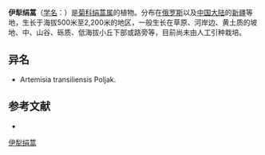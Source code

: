 {{Speciesbox
| name = 伊犁绢蒿
| status = 
| status_system = 
| image =
| genus = Seriphidium
| species = transiliense
| authority = (Poljak.) Poljak.
}}

'''伊犁绢蒿'''（[[学名|学名]]：{{lang|la|''Seriphidium transiliense''}}）是[[菊科|菊科]][[绢蒿属|绢蒿属]]的植物。分布在[[俄罗斯|俄罗斯]]以及[[中国大陆|中国大陆]]的[[新疆|新疆]]等地，生长于海拔500米至2,200米的地区，一般生长在草原、河岸边、黄土质的坡地、中、山谷、砾质、低海拔小丘下部或路旁等，目前尚未由人工引种栽培。

== 异名 ==
* Artemisia transiliensis Poljak.

== 参考文献 ==
<div class="references-small">
* {{cite web| url =http://www.bioinfo.cn/db05/KmzwSpecies.php?action=view&id=5497| title =伊犁绢蒿| work =《中国高等植物数据库全库》| publisher =中国科学院微生物研究所| author =昆明植物研究所| accessdate =2009-02-25| deadurl =yes| archiveurl =https://web.archive.org/web/20160305024902/http://www.bioinfo.cn/db05/KmzwSpecies.php?action=view&id=5497| archivedate =2016-03-05}}
</div>
{{Taxonbar|from=Q10885067}}

[[Category:绢蒿属|伊犁绢蒿]]


{{植物小作品}}
